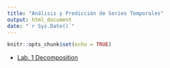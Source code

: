 ```yaml
---
title: "Análisis y Predicción de Series Temporales"
output: html_document
date: "`r Sys.Date()`"
---
```


```r
knitr::opts_chunk$set(echo = TRUE)
```

+ [Lab. 1 Decomposition](Lab_1_Decomposition_v2_grupoB.html)
